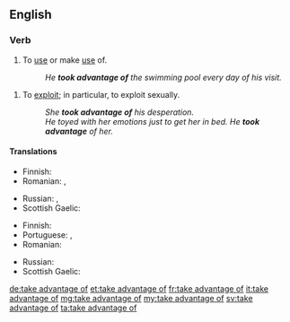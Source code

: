 ==English==

===Verb===
{{head|en|verb|head=to [[take advantage]] [[of]]}}

# To [[use#verb|use]] or make [[use#noun|use]] of.
#: ''He '''took advantage of''' the swimming pool every day of his visit.''
{{quote-Fanny Hill|part=3
|But now this visit of my soft warm hand in those so sensible parts had put every thing into such ungovernable fury that, disdaining all further preluding, and '''taking advantage of''' my commodious posture, he made the storm fall where I scarce patiently expected, and where he was sure to lay it}}
# To [[exploit]]; in particular, to exploit sexually.
#: ''She '''took advantage of''' his desperation.''
#: ''He toyed with her emotions just to get her in bed. He '''took advantage''' of her.''

====Translations====
{{trans-top|make use of}}
* Finnish: {{t|fi|käyttää}}
* Romanian: {{t-|ro|a abuza de}}, {{t-|ro|a exploata (o situație)}}
{{trans-mid}}
* Russian: {{t|ru|воспользоваться|tr=vospólʹzovatʹsja|sc=Cyrl}}, {{t|ru|использовать|tr=ispólʹzovatʹ|sc=Cyrl}} {{qualifier|transitive}}
* Scottish Gaelic: {{t-|gd|gabh brath air}}
{{trans-bottom}}

{{trans-top|exploit}}
* Finnish: {{t|fi|käyttää hyväksi}}
* Portuguese: {{t-|pt|tirar vantagem de}}, {{t+|pt|explorar}}
* Romanian: {{t-|ro|exploata}}
{{trans-mid}}
* Russian: {{t|ru|эксплуатировать|tr=ekspluatírovatʹ|sc=Cyrl}}
* Scottish Gaelic: {{t-|gd|gabh brath air}}
{{trans-bottom}}

[[de:take advantage of]]
[[et:take advantage of]]
[[fr:take advantage of]]
[[it:take advantage of]]
[[mg:take advantage of]]
[[my:take advantage of]]
[[sv:take advantage of]]
[[ta:take advantage of]]